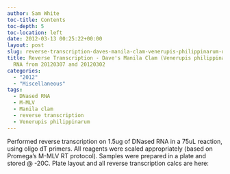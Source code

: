 ```yaml
---
author: Sam White
toc-title: Contents
toc-depth: 5
toc-location: left
date: 2012-03-13 00:25:22+00:00
layout: post
slug: reverse-transcription-daves-manila-clam-venerupis-philippinarum-dnased-rna-from-20120307-and-20120302
title: Reverse Transcription - Dave's Manila Clam (Venerupis philippinarum) DNased
  RNA from 20120307 and 20120302
categories:
  - "2012"
  - "Miscellaneous"
tags:
  - DNased RNA
  - M-MLV
  - Manila clam
  - reverse transcription
  - Venerupis philippinarum
---
```


Performed reverse transcription on 1.5ug of DNased RNA in a 75uL reaction, using oligo dT primers. All reagents were scaled appropriately (based on Promega's M-MLV RT protocol). Samples were prepared in a plate and stored @ -20C. Plate layout and all reverse transcription calcs are here:
